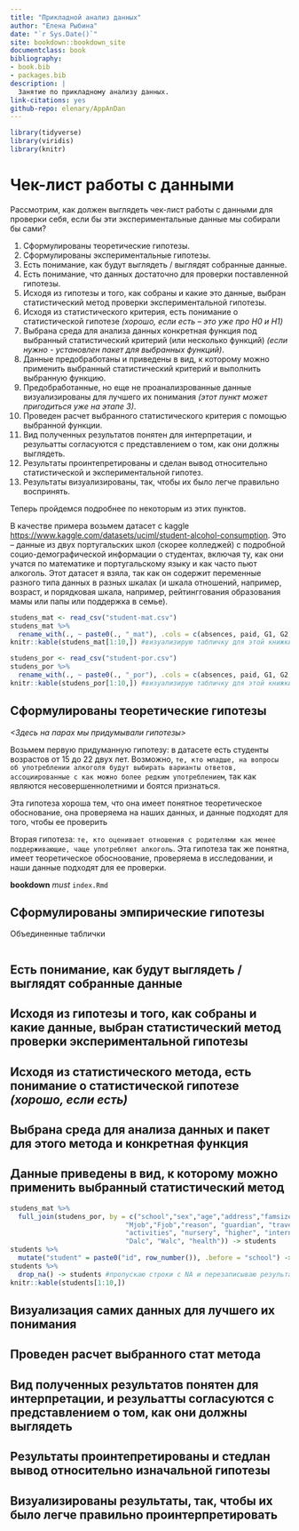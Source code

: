 ```yaml
--- 
title: "Прикладной анализ данных"
author: "Елена Рыбина"
date: "`r Sys.Date()`"
site: bookdown::bookdown_site
documentclass: book
bibliography:
- book.bib
- packages.bib
description: |
  Занятие по прикладному анализу данных.
link-citations: yes
github-repo: elenary/AppAnDan
---
```

```r
library(tidyverse)
library(viridis)
library(knitr)
```
# Чек-лист работы с данными

Рассмотрим, как должен выглядеть чек-лист работы с данными для проверки себя, если бы эти экспериментальные данные мы собирали бы сами?

1. Сформулированы теоретические гипотезы.
2. Сформулированы экспериментальные гипотезы.
3. Есть понимание, как будут выглядеть / выглядят собранные данные.
4. Есть понимание, что данных достаточно для проверки поставленной гипотезы.
5. Исходя из гипотезы и того, как собраны и какие это данные, выбран статистический метод проверки экспериментальной гипотезы.
6. Исходя из статистического критерия, есть понимание о статистической гипотезе *(хорошо, если есть -- это уже про H0 и H1)*
7. Выбрана среда для анализа данных конкретная функция под выбранный статистический критерий (или несколько функций) *(если нужно - установлен пакет для выбранных функций)*.
8. Данные предобработаны и приведены в вид, к которому можно применить выбранный статистический критерий и выполнить выбранную функцию.
9. Предобработанные, но еще не проанализрованные данные визуализированы для лучшего их понимания *(этот пункт может пригодиться уже на этапе 3)*.
10. Проведен расчет выбранного статистического критерия с помощью выбранной функции.
11. Вид полученных результатов понятен для интерпретации, и резульатты согласуются с представлением о том, как они должны выглядеть.
12. Результаты проинтепретированы и сделан вывод относительно статистической и экспериментальной гипотез.
13. Результаты визуализированы, так, чтобы их было легче правильно воспринять.

Теперь пройдемся подробнее по некоторым из этих пунктов.

В качестве примера возьмем датасет с kaggle <https://www.kaggle.com/datasets/uciml/student-alcohol-consumption>.
Это -- данные из двух португальских школ (скорее колледжей) с подробной социо-демографической информации о студентах, включая ту, как они учатся по математике и португальскому языку и как часто пьют алкоголь. Этот датасет я взяла, так как он содержит переменные разного типа данных в разных шкалах (и шкала отношений, например, возраст, и порядковая шкала, например, рейтинггования образования мамы или папы или поддержка в семье).

```r
studens_mat <- read_csv("student-mat.csv")
studens_mat %>% 
  rename_with(., ~ paste0(., "_mat"), .cols = c(absences, paid, G1, G2, G3)) -> studens_mat #переименовываю колонки для упрощения понимания, какие относятся к математикие
knitr::kable(studens_mat[1:10,]) #визуализирую табличку для этой книжки
```

```r
studens_por <- read_csv("student-por.csv")
studens_por %>% 
  rename_with(., ~ paste0(., "_por"), .cols = c(absences, paid, G1, G2, G3)) -> studens_por
knitr::kable(studens_por[1:10,]) #визуализирую табличку для этой книжки
```
## Сформулированы теоретические гипотезы 

*<Здесь на парах мы придумывали гипотезы>*

Возьмем первую придуманную гипотезу: в датасете есть студенты возрастов от 15 до 22 двух лет. Возможно, `те, кто младше, на вопросы об употреблении алкоголя будут выбирать варианты ответов, ассоциированные с как можно более редким употреблением`, так как являются несовершеннолетними и боятся признаться.

Эта гипотеза хороша тем, что она имеет понятное теоретическое обоснование, она проверяема на наших данных, и данные подходят для того, чтобы ее проверить

Вторая гипотеза: `те, кто оценивает отношения с родителями как менее поддерживающие, чаще употребляют алкоголь`. Эта гипотеза так же понятна, имеет теоретическое обосноование, проверяема в исследовании, и наши данные подходят для ее проверки.


**bookdown** 
*must*
`index.Rmd`


## Сформулированы эмпирические гипотезы

Объединенные таблички




```r

```


## Есть понимание, как будут выглядеть / выглядят собранные данные

## Исходя из гипотезы и того, как собраны и какие данные, выбран статистический метод проверки экспериментальной гипотезы
## Исходя из статистического метода, есть понимание о статистической гипотезе *(хорошо, если есть)*
## Выбрана среда для анализа данных и пакет для этого метода и конкретная функция
## Данные приведены в вид, к которому можно применить выбранный статистический метод

```r

studens_mat %>% 
  full_join(studens_por, by = c("school","sex","age","address","famsize","Pstatus","Medu","Fedu",
                             "Mjob","Fjob","reason", "guardian", "traveltime","studytime", "failures", "schoolsup", "famsup",
                             "activities", "nursery", "higher", "internet", "romantic", "famrel", "freetime", "goout", 
                             "Dalc", "Walc", "health")) -> students
students %>% 
  mutate("student" = paste0("id", row_number()), .before = "school") -> students #добавляю колонку с айдишником и перезаписываю результат в датасет
students %>% 
  drop_na() -> students #пропускаю строки с NA и перезаписываю результат в датасет
knitr::kable(students[1:10,]) 
```
## Визуализация самих данных для лучшего их понимания
## Проведен расчет выбранного стат метода
## Вид полученных результатов понятен для интерпретации, и резульатты согласуются с представлением о том, как они должны выглядеть
## Результаты проинтепретированы и стедлан вывод относительно изначальной гипотезы
## Визуализированы результаты, так, чтобы их было легче правильно проинтерпретировать

<!--chapter:end:index.Rmd-->
